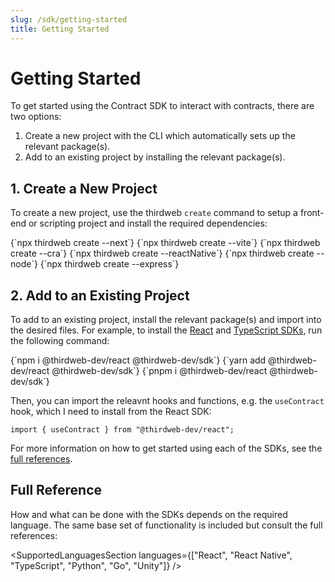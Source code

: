 ```yaml
---
slug: /sdk/getting-started
title: Getting Started
---
```



# Getting Started

To get started using the Contract SDK to interact with contracts, there are two options:

1. Create a new project with the CLI which automatically sets up the relevant package(s).
2. Add to an existing project by installing the relevant package(s).

## 1. Create a New Project

To create a new project, use the thirdweb `create` command to setup a front-end or scripting project and install the required dependencies:

<Tabs>
  <TabItem value="next" label="Next.js" default>
    <CodeBlock language="bash">{`npx thirdweb create --next`}</CodeBlock>
  </TabItem>
  <TabItem value="vite" label="Vite" default>
    <CodeBlock language="bash">{`npx thirdweb create --vite`}</CodeBlock>
  </TabItem>
  <TabItem value="react-app" label="React App" default>
    <CodeBlock language="bash">{`npx thirdweb create --cra`}</CodeBlock>
  </TabItem>
  <TabItem value="react-native" label="React Native" default>
    <CodeBlock language="bash">{`npx thirdweb create --reactNative`}</CodeBlock>
  </TabItem>
  <TabItem value="node" label="Node" default>
    <CodeBlock language="bash">{`npx thirdweb create --node`}</CodeBlock>
  </TabItem>
  <TabItem value="express" label="Express" default>
    <CodeBlock language="bash">{`npx thirdweb create --express`}</CodeBlock>
  </TabItem>
</Tabs>

## 2. Add to an Existing Project

To add to an existing project, install the relevant package(s) and import into the desired files. For example, to install the [React](/react) and [TypeScript SDKs](/typescript), run the following command:

<Tabs>
  <TabItem value="npm" label="npm" default>
    <CodeBlock language="bash">{`npm i @thirdweb-dev/react @thirdweb-dev/sdk`}</CodeBlock>
  </TabItem>
  <TabItem value="yarn" label="yarn">
    <CodeBlock language="bash">{`yarn add @thirdweb-dev/react @thirdweb-dev/sdk`}</CodeBlock>
  </TabItem>
  <TabItem value="pnpm" label="pnpm">
    <CodeBlock language="bash">{`pnpm i @thirdweb-dev/react @thirdweb-dev/sdk`}</CodeBlock>
  </TabItem>
</Tabs>

Then, you can import the releavnt hooks and functions, e.g. the `useContract` hook, which I need to install from the React SDK:

```tsx
import { useContract } from "@thirdweb-dev/react";
```

For more information on how to get started using each of the SDKs, see the [full references](#full-reference).

## Full Reference

How and what can be done with the SDKs depends on the required language. The same base set of functionality is included but consult the full references:

<SupportedLanguagesSection
  languages={["React", "React Native", "TypeScript", "Python", "Go", "Unity"]}
/>
